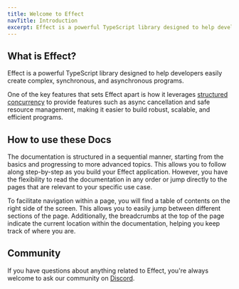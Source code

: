 ```yaml
---
title: Welcome to Effect
navTitle: Introduction
excerpt: Effect is a powerful TypeScript library designed to help developers easily create complex, synchronous, and asynchronous programs.
---
```


## What is Effect?

Effect is a powerful TypeScript library designed to help developers
easily create complex, synchronous, and asynchronous programs.

One of the key features that sets Effect apart is how it leverages
[structured concurrency](https://en.wikipedia.org/wiki/Structured_concurrency)
to provide features such as async cancellation and safe resource management, making it easier to build robust, scalable, and efficient programs.

## How to use these Docs

The documentation is structured in a sequential manner, starting from the basics and progressing to more advanced topics. This allows you to follow along step-by-step as you build your Effect application. However, you have the flexibility to read the documentation in any order or jump directly to the pages that are relevant to your specific use case.

To facilitate navigation within a page, you will find a table of contents on the right side of the screen. This allows you to easily jump between different sections of the page. Additionally, the breadcrumbs at the top of the page indicate the current location within the documentation, helping you keep track of where you are.

## Community

If you have questions about anything related to Effect, you're always welcome to ask our community on [Discord](https://discord.gg/effect-ts).
